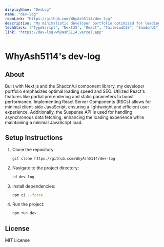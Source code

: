 ```yaml
---
displayName: "DevLog"
name: "dev-log"
repoLink: "https://github.com/WhyAsh5114/dev-log"
description: "My minimalistic developer portfolio optimized for loading speed and SEO."
techStack: ["TypeScript", "NextJS", "React", "TailwindCSS", "ShadcnUI"]
link: "https://dev-log-whyash5114.vercel.app"
---
```


# WhyAsh5114's dev-log

## About
Built with Next.js and the Shadcn/ui component library, my developer portfolio 
emphasizes optimal loading speed and SEO. Utilized React's features like partial 
prerendering and static parameters to boost performance. Implementing React Server 
Components (RSCs) allows for minimal client-side JavaScript, ensuring a lightweight 
and efficient user experience. Additionally, the Suspense API is used for handling 
asynchronous data fetching, enhancing the loading experience while maintaining a 
minimal JavaScript load.

## Setup Instructions
1. Clone the repository:
   ```bash
   git clone https://github.com/WhyAsh5114/dev-log
   ```

2. Navigate to the project directory:
   ```bash
   cd dev-log
   ```

3. Install dependencies:
   ```bash
   npm ci --force
   ```

4. Run the project:
   ```bash
   npm run dev
   ```

## License
MIT License
